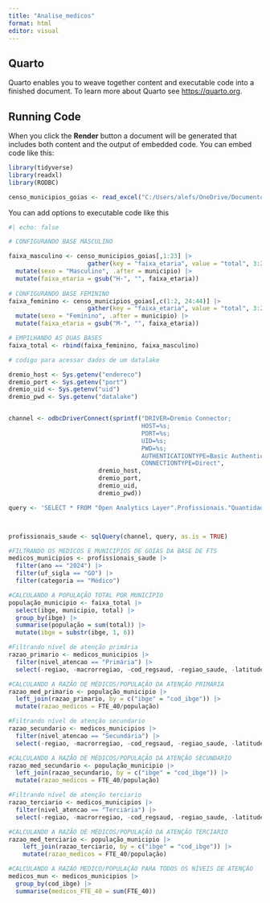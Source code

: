 ```yaml
---
title: "Analise_medicos"
format: html
editor: visual
---
```


## Quarto

Quarto enables you to weave together content and executable code into a finished document. To learn more about Quarto see <https://quarto.org>.

## Running Code

When you click the **Render** button a document will be generated that includes both content and the output of embedded code. You can embed code like this:

```r
library(tidyverse)
library(readxl)
library(RODBC)

censo_municipios_goias <- read_excel("C:/Users/alefs/OneDrive/Documentos/Analise_FTS_medicos/fts_medico/01-dados/censo municipios goias.xlsx")
```

You can add options to executable code like this

```r
#| echo: false

# CONFIGURANDO BASE MASCULINO

faixa_masculino <- censo_municipios_goias[,1:23] |> 
                      gather(key = "faixa_etaria", value = "total", 3:23) |> 
  mutate(sexo = "Masculino", .after = municipio) |> 
  mutate(faixa_etaria = gsub("H-", "", faixa_etaria))
         
# CONFIGURANDO BASE FEMININO    
faixa_feminino <- censo_municipios_goias[,c(1:2, 24:44)] |> 
                      gather(key = "faixa_etaria", value = "total", 3:23) |> 
  mutate(sexo = "Feminino", .after = municipio) |> 
  mutate(faixa_etaria = gsub("M-", "", faixa_etaria))

# EMPILHANDO AS DUAS BASES
faixa_total <- rbind(faixa_feminino, faixa_masculino)


```

```r
# codigo para acessar dados de um datalake 

dremio_host <- Sys.getenv("endereco")
dremio_port <- Sys.getenv("port")
dremio_uid <- Sys.getenv("uid")
dremio_pwd <- Sys.getenv("datalake")


channel <- odbcDriverConnect(sprintf("DRIVER=Dremio Connector;
                                     HOST=%s;
                                     PORT=%s;
                                     UID=%s;
                                     PWD=%s;
                                     AUTHENTICATIONTYPE=Basic Authentication;
                                     CONNECTIONTYPE=Direct", 
                         dremio_host, 
                         dremio_port, 
                         dremio_uid, 
                         dremio_pwd))

query <- 'SELECT * FROM "Open Analytics Layer".Profissionais."Quantidade de profissionais de saúde por município, na métrica da FTE"'



profissionais_saude <- sqlQuery(channel, query, as.is = TRUE)
```

```r
#FILTRANDO OS MEDICOS E MUNICIPIOS DE GOIÁS DA BASE DE FTS
medicos_municipios <- profissionais_saude |> 
  filter(ano == "2024") |> 
  filter(uf_sigla == "GO") |> 
  filter(categoria == "Médico")

#CALCULANDO A POPULAÇÃO TOTAL POR MUNICÍPIO
população_municipio <- faixa_total |> 
  select(ibge, municipio, total) |> 
  group_by(ibge) |> 
  summarise(população = sum(total)) |> 
  mutate(ibge = substr(ibge, 1, 6))


```

```r
#Filtrando nível de atenção primária
razao_primario <- medicos_municipios |> 
  filter(nivel_atencao == "Primária") |> 
  select(-regiao, -macrorregiao, -cod_regsaud, -regiao_saude, -latitude, -longitude, -ch_total, -cod_macrorregiao, -ano, -uf_sigla)

#CALCULANDO A RAZÃO DE MÉDICOS/POPULAÇÃO DA ATENÇÃO PRIMÁRIA
razao_med_primario <- população_municipio |>
  left_join(razao_primario, by = c("ibge" = "cod_ibge")) |> 
  mutate(razao_medicos = FTE_40/população)

#Filtrando nível de atenção secundario
razao_secundario <- medicos_municipios |> 
  filter(nivel_atencao == "Secundária") |> 
  select(-regiao, -macrorregiao, -cod_regsaud, -regiao_saude, -latitude, -longitude, -ch_total, -cod_macrorregiao, -ano, -uf_sigla)

#CALCULANDO A RAZÃO DE MÉDICOS/POPULAÇÃO DA ATENÇÃO SECUNDARIO
razao_med_secundario <- população_municipio |>
  left_join(razao_secundario, by = c("ibge" = "cod_ibge")) |> 
  mutate(razao_medicos = FTE_40/população)

#Filtrando nível de atenção terciario
razao_terciario <- medicos_municipios |> 
  filter(nivel_atencao == "Terciária") |> 
  select(-regiao, -macrorregiao, -cod_regsaud, -regiao_saude, -latitude, -longitude, -ch_total, -cod_macrorregiao, -ano, -uf_sigla)

#CALCULANDO A RAZÃO DE MÉDICOS/POPULAÇÃO DA ATENÇÃO TERCIARIO
razao_med_terciario <- população_municipio |> 
    left_join(razao_terciario, by = c("ibge" = "cod_ibge")) |> 
    mutate(razao_medicos = FTE_40/população)
```

```r
#CALCULANDO A RAZÃO MEDICO/POPULAÇÃO PARA TODOS OS NÍVEIS DE ATENÇÃO
medicos_mun <- medicos_municipios |>
  group_by(cod_ibge) |> 
  summarise(medicos_FTE_40 = sum(FTE_40))
  
```

